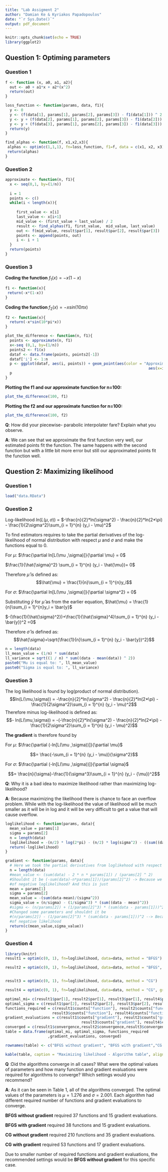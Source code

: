 ```yaml
---
title: "Lab Assigment 2"
author: "Damian Ke & Kyriakos Papadopoulos"
date: "`r Sys.Date()`"
output: pdf_document
---
```


```r
knitr::opts_chunk$set(echo = TRUE)
library(ggplot2)
```

## Question 1: Optiming parameters

### Question 1

```r
f <- function (x, a0, a1, a2){
  out <- a0 + a1*x + a2*(x^2)
  return(out)
}

loss_function <- function(params, data, f1){
  y <- 0
  y <- (f(data[1], params[1], params[2], params[3]) - f1(data[1])) ^ 2
  y <- y + (f(data[2], params[1], params[2], params[3]) - f1(data[2])) ^ 2
  y <- y + (f(data[3], params[1], params[2], params[3]) - f1(data[3])) ^ 2
  return(y)
}

find_alphas <- function(f, x1,x2,x3){
 alphas <- optim(c(1,1,1), fn=loss_function, f1=f, data = c(x1, x2, x3))
 return(alphas)
}

```

### Question 2

```r
approximate <- function(n, f1){
  x <- seq(0,1, by=(1/n))
  
  i = 1
  points <- c()
  while(i < length(x)){
    
     first_value <- x[i]
     last_value <- x[i+1]
     mid_value <- (first_value + last_value) / 2
     result <- find_alphas(f1, first_value,  mid_value, last_value)
     out <- f(mid_value, result$par[1], result$par[2], result$par[3])
     points <- append(points, out)
     i <- i + 1
  }
  return(points)
}
```

### Question 3

**Coding the function** 
$f_1(x) = -x(1-x)$
```r
f1 <- function(x){
 return(-x*(1-x)) 
}
```

**Coding the function **
$f_2(x)=-xsin(10\pi x)$
```r
f2 <- function(x){
  return(-x*sin(10*pi*x))
}
```

```r
plot_the_difference <- function(n, f1){
  points <- approximate(n, f1)
  x<-seq (0,1, by=(1/n))
  points2 <- f1(x)
  dataf <- data.frame(points, points2[-1])
  dataf['i'] <- 1:n
  p <- ggplot(dataf, aes(i, points)) + geom_point(aes(color = "Approximated points")) + geom_line(data= dataf, 
                                                                aes(x=i, points2..1., color = "Function"))
  p
}
```

**Plotting the f1 and our approximate function for n=100: **
```r
plot_the_difference(100, f1)
```

**Plotting the f2 and our approximate function for n=100: **
```r
plot_the_difference(100, f2)
```

**Q**: How did your piecewise- parabolic interpolater fare? Explain
what you observe.

**A**: We can see that we approximate the first function very well, our estimated
points fit the function. The same happens with the second function but with a little
bit more error but still our approximated points fit the function well.


## Question 2: Maximizing likelihood

### Question 1
```r
load("data.RData")
```

### Question 2
Log-likelihood $ln(L(\mu,\sigma))$ = $-\frac{n}{2}*ln(\sigma^2) - \frac{n}{2}*ln(2*\pi) - \frac{1}{2\sigma^2}\sum_{i = 1}^{n} (y_i - \mu)^2$

To find estimators requires to take the partial derivatives of the log-likelihood of normal distribution with respect $\mu$ and $\sigma$ and make the functions equal to 0.


For $\mu$:
$\frac{\partial ln[L(\mu ,\sigma)]}{\partial \mu} = 0$

$\frac{1}{\hat{\sigma}^2} \sum_{i = 1}^{n} (y_i - \hat{\mu})= 0$

Therefore $\hat{\mu}$ is defined as:
$$\hat{\mu} = \frac{1}{n}\sum_{i = 1}^{n}y_i$$


For $\sigma$:
$\frac{\partial ln[L(\mu ,\sigma)]}{\partial \sigma^2} = 0$

Substituting $\bar{y}$ for $\hat{\mu}$ as from the earlier equation, 
$\hat{\mu} = \frac{1}{n}\sum_{i = 1}^{n}y_i = \bar{y}$

$-(\frac{1}{\hat{\sigma}^2})+\frac{1}{\hat{\sigma}^4}\sum_{i = 1}^{n} (y_i - \bar{y})^2 =0$

Therefore $\hat{\sigma}$ is defined as:
$$\hat{\sigma}=\sqrt{\frac{1}{n}\sum_{i = 1}^{n} (y_i - \bar{y})^2}$$

```r
n = length(data)
ll_mean_value = (1/n) * sum(data)
ll_variance = sqrt((1 / n) * sum((data - mean(data)) ^ 2))
paste0("Mu is equal to: ", ll_mean_value)
paste0("Sigma is equal to: ", ll_variance)
```

### Question 3
The log likelihood is found by log(product of normal distribution).
$$ln(L(\mu,\sigma)) = -\frac{n}{2}*ln(\sigma^2) - \frac{n}{2}*ln(2*\pi) - \frac{1}{2\sigma^2}\sum_{i = 1}^{n} (y_i - \mu)^2$$
Therefore minus log-likelihood is defined as:
$$- ln(L(\mu,\sigma)) = -(-\frac{n}{2}*ln(\sigma^2) - \frac{n}{2}*ln(2*\pi) - \frac{1}{2\sigma^2}\sum_{i = 1}^{n} (y_i - \mu)^2)$$

**The gradient** is therefore found by

For $\mu$:
$\frac{\partial (-ln[L(\mu ,\sigma))]}{\partial \mu}$

$$= \frac{-\sum_{i = 1}^{n} (y_i - \mu)}{\sigma^2}$$

For $\sigma$:
$\frac{\partial (-ln[L(\mu ,\sigma))]}{\partial \sigma}$

$$= \frac{n}{\sigma}-\frac{1}{\sigma^3}\sum_{i = 1}^{n} (y_i - {\mu})^2$$

**Q**: Why it is a bad idea to maximize likelihood rather than maximizing log- likelihood?

**A**: Because maximizing the likelihood there is chance to face an overflow 
problem. While with the log-likelihood the value of likelihood will be much smaller
as it will be in log and it will be very difficult to get a value that will cause
overflow.

```r
loglikelihood <- function(params, data){
  mean_value = params[1]
  sigma = params[2]
  n = length(data)
  loglikelihood = -(n/2) * log(2*pi) - (n/2) * log(sigma^2) - ((sum((data - mean_value)^2))/(2*sigma^2))
  return(-loglikelihood)
}

gradient <- function(params, data){
  # Here we took the partial derivatives from loglikehood with respect to mean and sigma
  n = length(data)
  #mean_value <- (sum(data) - 2 * n * params[1]) / (params[2] ^ 2)
  #Shouldnt it be (-sum(data)-n*params[1])/(params[2]^2) -> Because we are taking partial derivatitves
  #of negative loglikelihood? And this is just
  mean = params[1]
  sigma = params[2]
  mean_value = -(sum(data-mean)/(sigma^2))
  sigma_value = (n/sigma) - (1/sigma^3) * (sum((data - mean)^2)) 
  #sigma <- (n/params[2]) + (1/params[2]^3) * (sum(data - params[1]))^2
  #Changed some parameters and shouldnt it be
  #(n/params[2]) - (1/params[2]^3) * (sum(data - params[1]))^2 --> Because we are taking partial derivatitves
  #of negative likelihood
  return(c(mean_value,sigma_value))
}
```

### Question 4
```r
library(knitr)
result1 = optim(c(0, 1), fn=loglikelihood, data=data, method = "BFGS") 

result2 = optim(c(0, 1), fn=loglikelihood, data=data, method = "BFGS", gr=gradient) 


result3 = optim(c(0, 1), fn=loglikelihood, data=data, method = "CG") 

result4 = optim(c(0, 1), fn=loglikelihood, data=data, method = "CG", gr = gradient) 

optimal_mi= c(result1$par[1], result2$par[1], result3$par[1], result4$par[1])
optimal_sigma = c(result1$par[2], result2$par[2], result3$par[2], result4$par[2])
functions_required = c(result1$counts["function"], result2$counts["function"],
                     result3$counts["function"], result4$counts["function"])
gradient_evaluations = c(result1$counts["gradient"], result2$counts["gradient"],
                                  result3$counts["gradient"], result4$counts["gradient"])
converged = c(result1$convergence,result2$convergence,result3$convergence,result4$convergence)
table = data.frame(optimal_mi, optimal_sigma, functions_required 
                   ,gradient_evaluations, converged)

rownames(table) <- c("BFGS without gradient", "BFGS with gradient","CG without gradient", "CG with gradient")

kable(table, caption = "Maximizing likelihood - Algorithm table", align = "ccccc")
```


**Q** :Did the algorithms converge in all cases? What were the optimal values of parameters
and how many function and gradient evaluations were required for algorithms to converge?
Which settings would you recommend?


**A**: As it can be seen in Table 1, all of the algorithms converged.
The optimal values of the parameters is $\mu = 1.276$ and $\sigma = 2.001$.
Each algorithm had different required number of functions and gradient evaluations to converge.

**BFGS without gradient** required 37 functions and 15 gradient evaluations.

**BFGS with gradient** required 38 functions and 15 gradient evaluations.

**CG without gradient** required 210 functions and 35 gradient evaluations.

**CG with gradient** required 53 functions and 17 gradient evaluations.

Due to smaller number of required functions and gradient evaluations, the recommended settings
would be **BFGS without gradient** for this specific case.

